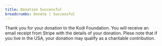 ```yaml
---
title: Donation Successful
breadcrumbs: Donate | Successful
---
```


Thank you for your donation to the Kodi Foundation. You will receive an email receipt from Stripe with the details of your donation. Plese note that if you live in the USA, your donation may qualify as a charitable contribution.